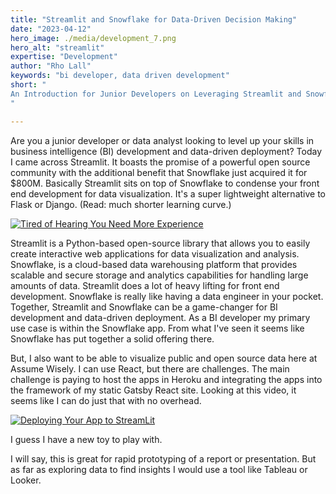 ```yaml
---
title: "Streamlit and Snowflake for Data-Driven Decision Making"
date: "2023-04-12"
hero_image: ./media/development_7.png
hero_alt: "streamlit"
expertise: "Development"
author: "Rho Lall"
keywords: "bi developer, data driven development"
short: "
An Introduction for Junior Developers on Leveraging Streamlit and Snowflake for Business Intelligence (BI) Development and Data-Driven Deployment.
"

---
```

Are you a junior developer or data analyst looking to level up your skills in business intelligence (BI) development and data-driven deployment? Today I came across Streamlit. It boasts the promise of a powerful open source community with the additional benefit that Snowflake just acquired it for $800M. Basically Streamlit sits on top of Snowflake to condense your front end development for data visualization. It's a super lightweight alternative to Flask or Django. (Read: much shorter learning curve.) 

[![Tired of Hearing You Need More Experience](./media/ads/sad_chick.png)](http://experiencebook.assumewisely.com)

Streamlit is a Python-based open-source library that allows you to easily create interactive web applications for data visualization and analysis. Snowflake, is a cloud-based data warehousing platform that provides scalable and secure storage and analytics capabilities for handling large amounts of data. Streamlit does a lot of heavy lifting for front end development. Snowflake is really like having a data engineer in your pocket. Together, Streamlit and Snowflake can be a game-changer for BI development and data-driven deployment. As a BI developer my primary use case is within the Snowflake app. From what I've seen it seems like Snowflake has put together a solid offering there.

But, I also want to be able to visualize public and open source data here at Assume Wisely. I can use React, but there are challenges. The main challenge is paying to host the apps in Heroku and integrating the apps into the framework of my static Gatsby React site. Looking at this video, it seems like I can do just that with no overhead.

[![Deploying Your App to StreamLit](https://img.youtube.com/vi/HKoOBiAaHGg/hqdefault.jpg)](https://youtu.be/HKoOBiAaHGg)

I guess I have a new toy to play with. 

I will say, this is great for rapid prototyping of a report or presentation. But as far as exploring data to find insights I would use a tool like Tableau or Looker.


